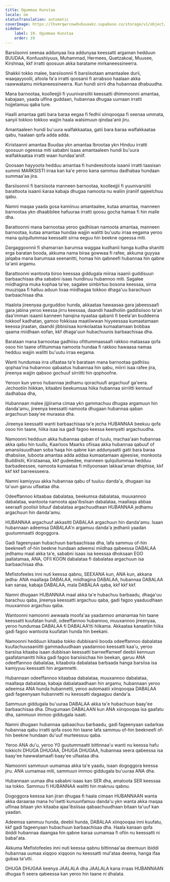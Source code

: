 ```yaml
---
title: Ogummaa Kunstaa
locale: om
statusTranslation: automatic
coverImage: https://lhvmrqwrcowdvduuaukz.supabase.co/storage/v1/object/public/strapi-uploads/small_cover-educacion-fundamental.webp-2d51a7828a2b1309555be27f7e2a61a0.webp
sidebar:
    label: 19. Ogummaa Kunstaa
    order: 19
---
```

Barsiisonni seenaa addunyaa lixa addunyaa keessatti argaman hedduun BUUDAA, Konfuushiyuus, Muhammad, Hermees, Quetzakoal, Muusee, Kirshnaa, kkf irratti qoosuun akka baratame mirkaneessineerra.

Shakkii tokko malee, barsiisonnii fi barsiisotaan amantaalee durii, waaqayyoolii, afoola fa'a irratti qoosanii fi arrabsoo haalaan akka raawwatamu mirkaneessineerra. Kun hundi sirrii dha hubannaa dhabuudha.

Mana barnootaa, koolleejjii fi yuunivarsiitii keessatti dhimmoonni amantaa, kabajaan, yaada ulfina guddaan, hubannaa dhugaa uumaan irratti hojjetamuu qaba ture.

Haalli amantaa gatii bara baraa eegaa fi fedhii xiinqooqaa fi seenaa ummata, sanyii tokkoo tokkoo wajjin haala walsimuun qindaa'anii jiru.

Amantaaleen hundi bu'uura walfakkaataa, gatii bara baraa walfakkaataa qabu, haalaan qofa adda adda.

Kiristaanni amantaa Buudaa ykn amantaa Ibrootaa ykn Hinduu irratti qoosuun ogeessa miti sababni isaas amantaaleen hundi bu'uura walfakkaataa irratti waan hundaa'aniif.

Qoosaan hayyoota hedduu amantaa fi hundeesitoota isaanii irratti taasisan summii MARKSISTI irraa kan ka'e yeroo kana sammuu dadhabaa hundaan summaa'aa jira.

Barsiisonnii fi barsiisota manneen barnootaa, koolleejjii fi yuunivarsiitii barattoota isaanii karaa kabaja dhugaa namoota nu waliin jiraniif qajeelchuu qabu.

Namni maqaa yaada gosa kamiinuu amantaalee, kutaa amantaa, manneen barnootaa ykn dhaabbilee hafuuraa irratti qoosu gocha hamaa fi hin malle dha.

Barattoonni mana barnootaa yeroo gadhiisan namoota amantaa, manneen barnootaa, kutaa amantaa hundaa wajjin walitti bu'uutu irraa eegama yeroo mana qulqullummaa keessatti sirna eeguu hin beekne ogeessa miti.

Dargaggoonnii fi shamarran barumsa waggaa kudhanii hanga kudha shanitti erga baratan booda, akkuma nama biraa gowwaa fi rafee, akkuma guyyaa jalqaba mana barumsaa seenanitti, homaa hin qabneefi hubannaa hin qabne ta'anii argamu.

Barattoonni wantoota biroo keessaa giddugala miiraa isaanii guddisuun barbaachisaa dha sababni isaas hundinuu hubannoo miti. Sagalee miidhagina muka kophaa ta'ee, sagalee simbirtuu bosona keessaa, sirna muuziqaa fi halluu aduun lixaa miidhagaa tokkoo dhaga'uu barachuun barbaachisaa dha.

Haalota jireenyaa gurguddoo hunda, akkaataa hawaasaa gara jabeessaafi gara jabina yeroo keessa jirru keessaa, daandii haadholiin gaddisiisoo ta'an daa'imman isaanii kanneen hanqina nyaataa qabanii fi beela'an buddeena tokkoof kadhatan, gamoo fokkisaa maatiiwwan hiyyeessaa kumaatamaan keessa jiraatan, daandii jibbisiisaa konkolaataa kumaatamaan bobbaa qaama miidhaan oofan, kkf dhaga'uun hubachuunis barbaachisaa dha.

Barataan mana barnootaa gadhiisu ofittummaasaafi rakkoo mataasaa qofa osoo hin taane ofittummaa namoota hundaa fi rakkoo hawaasa namaa hedduu wajjin walitti bu'uutu irraa eegama.

Wanti hundumaa irra ulfaataa ta'e barataan mana barnootaa gadhiisu qophaa'ina hubannoo qabaatus hubannaa hin qabu, miirri isaa rafee jira, jireenya wajjin qabsoo gochuuf sirriitti hin qophoofne.

Yeroon kun yeroo hubannaa jedhamu qorachuufi argachuuf ga'eera. Jechootiin hiikkan, kitaabni beekumsaa hiika hubannaa sirriitti kennuuf dadhabaa dha,

Hubannaan malee jijjiirama cimaa ykn gammachuu dhugaa argamuun hin danda'amu, jireenya keessatti namoota dhugaan hubannaa qaban argachuun baay'ee muraasa dha.

Jireenya keessatti wanti barbaachisaa ta'e jecha HUBANNAA beekuu qofa osoo hin taane, hiika isaa isa gadi fagoo keessa keenyatti argachuudha.

Namoonni hedduun akka hubannaa qaban of tuulu, machaa'aan hubannaa akka qabu hin tuullu, Kaarloos Maarks ofiisaa akka hubannaa qabuuf of amansiisuudhaan soba haqa hin qabne kan addunyaatti gatii bara baraa dhabsiise, luboota amantaa adda addaa kumaatamaan ajjeesise, monkoota Buddiistii, Kiristaanaa, kkf gudeedee, manneen qulqullummaa hedduu barbadeessee, namoota kumaataa fi miliyoonaan lakkaa'aman dhiphise, kkf kkf kkf barreesseera.

Namni kamiyyuu akka hubannaa qabu of tuuluu danda'a, dhugaan isa ta'uun garuu ulfaataa dha.

Odeeffannoo kitaabaa dabalataa, beekumsa dabalataa, muuxannoo dabalataa, wantoota namoota ajaa'ibsiisan dabalataa, maallaqa abbaa seeraafi poolisii bituuf dabalataa argachuudhaan HUBANNAA jedhamu argachuun hin danda'amu.

HUBANNAA argachuuf akkasitti DABALAA argachuun hin danda'amu. Isaan hubannaan adeemsa DABALAA'n argamuu danda'a jedhanii yaadan guutummaatti dogoggora.

Gadi fageenyaan hubachuun barbaachisaa dha, lafa sammuu of-hin beekneefi of-hin beekne hundaan adeemsi miidhaa qabeessa DABALAA jedhamu maal akka ta'e, sababni isaas isa keessaa dhoksaan EGO jaallatamaa, ANA, OFII KOON dabalataa fi dabalataa argachuun isa barbaachisaa dha.

Mefistofeeles inni nuti keessa qabnu, SEEXANA kun, ANA kun, akkana jedha: ANA maallaqa DABALAA, miidhagina DABALAA, hubannaa DABALAA kan sanaa, kabaja DABALAA, mala DABALAA qaba, kkf kkf kkf.

Namni dhugaan HUBANNAA maal akka ta'e hubachuu barbaadu, dhaga'uu barachuu qaba, jireenya keessatti argachuu qaba, gadi fagoo yaaduudhaan muuxannoo argachuu qaba.

Wantoonni namoonni awwaala moofa'aa yaadannoo amanamaa hin taane keessatti kuufatan hundi, odeeffannoo hubannoo, muuxannoo jireenyaa, yeroo hundumaa DABALAA fi DABALAA'tti hiikama. Akkaataa kanaatiin hiika gadi fagoo wantoota kuufatan hunda hin beekani.

Namoonni hedduun kitaaba tokko dubbisanii booda odeeffannoo dabalataa kuufachuusaaniitti gammaduudhaan yaadannoo keessatti kaa'u, yeroo barsiisa kitaaba isaan dubbisan keessatti barreeffameef deebii kennuun gaafatamanitti hiika gadi fagoo barsiisichaa hin beekan, garuu ANA odeeffannoo dabalataa, kitaabota dabalataa barbaada hanga barsiisa isa kamiyyuu keessatti hin argamnetti.

Hubannaan odeeffannoo kitaabaa dabalataa, muuxannoo dabalataa, maallaqa dabalataa, kabaja dabalataadhaan hin argamu, hubannaan yeroo adeemsa ANA hunda hubannetti, yeroo automaatii xiinqooqaa DABALAA gadi fageenyaan hubannetti nu keessatti dagaaguu danda'a.

Sammuun giddugala bu'uuraa DABALAA akka ta'e hubachuun baay'ee barbaachisaa dha. Dhugumaan DABALAAN kun ANA xiinqooqaa isa gaafatu dha, sammuun immoo giddugala isaati.

Namni dhugaan hubannaa qabaachuu barbaadu, gadi fageenyaan sadarkaa hubannaa qabu irratti qofa osoo hin taane lafa sammuu of-hin beekneefi of-hin beekne hundaan du'uuf murteessuu qaba.

Yeroo ANA du'u, yeroo Y0 guutummaatti bittinnaa'u wanti nu keessa hafu tokkichi DHUGA DHUGAA, DHUGA DHUGAA, hubannaa seera qabeessa isa baay'ee hawwatamaafi baay'ee ulfaataa dha.

Namoonni sammuun uumamaa akka ta'e yaadu, isaan dogoggora keessa jiru. ANA uumamaa miti, sammuun immoo giddugala bu'uuraa ANA dha.

Hubannaan uumaa dha sababni isaas kan SER dha, amaloota SER keessaa isa tokko. Sammuu fi HUBANNAA walitti hin maknuu qabnu.

Dogoggora keessa kan jiran dhugaa fi haala cimaan HUBANNAAN wanta akka daraaraa mana ho'isetti kunuunfamuu danda'u ykn wanta akka maqaa ulfinaa bitaan ykn kitaaba ajaa'ibsiisaa qabaachuudhaan bitaan ta'uuf kan yaadan.

Adeemsa sammuu hunda, deebii hunda, DABALAA xiinqooqaa inni kuufatu, kkf gadi fageenyaan hubachuun barbaachisaa dha. Haala kanaan qofa ibiddi hubannaa daangaa hin qabne karaa uumamaa fi ofiin nu keessatti ni babal'ata.

Akkuma Mefistofeeles inni nuti keessa qabnu bittinnaa'aa deemuun ibiddi hubannaa uumaa xiqqoo xiqqoon nu keessatti mul'ataa deema, hanga ifaa gubaa ta'utti.

DHUGA DHUGAA keenya JAALALA dha JAALALA kana irraas HUBANNAAN dhugaa fi seera qabeessa kan yeroo hin taane ni dhalata.


